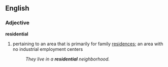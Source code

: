==English==

===Adjective===
'''residential'''
# pertaining to an area that is primarily for family [[residence]]s; an area with no industrial employment centers
#:''They live in a '''residential''' neighborhood.''